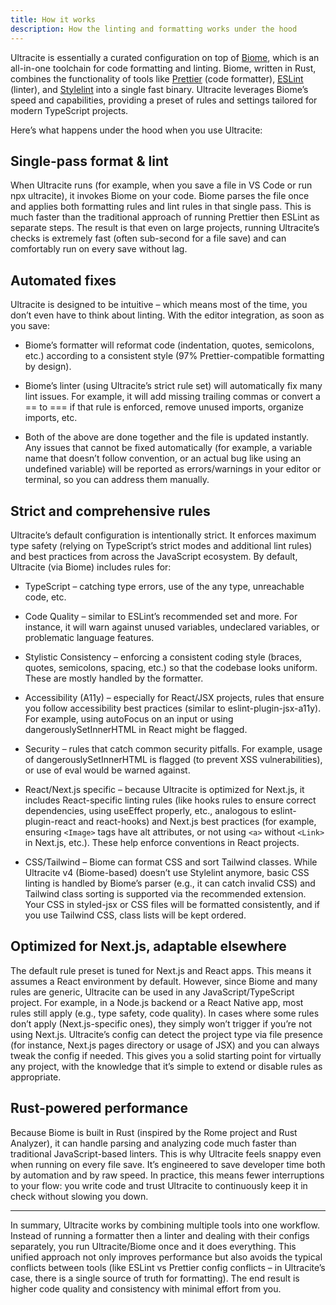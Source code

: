 ```yaml
---
title: How it works
description: How the linting and formatting works under the hood
---
```


Ultracite is essentially a curated configuration on top of [Biome](https://biomejs.dev/), which is an all-in-one toolchain for code formatting and linting. Biome, written in Rust, combines the functionality of tools like [Prettier](https://prettier.io/) (code formatter), [ESLint](https://eslint.org/) (linter), and [Stylelint](https://stylelint.io/) into a single fast binary. Ultracite leverages Biome’s speed and capabilities, providing a preset of rules and settings tailored for modern TypeScript projects.

Here’s what happens under the hood when you use Ultracite:

## Single-pass format & lint

When Ultracite runs (for example, when you save a file in VS Code or run npx ultracite), it invokes Biome on your code. Biome parses the file once and applies both formatting rules and lint rules in that single pass. This is much faster than the traditional approach of running Prettier then ESLint as separate steps. The result is that even on large projects, running Ultracite’s checks is extremely fast (often sub-second for a file save) and can comfortably run on every save without lag.

## Automated fixes

Ultracite is designed to be intuitive – which means most of the time, you don’t even have to think about linting. With the editor integration, as soon as you save:

- Biome’s formatter will reformat code (indentation, quotes, semicolons, etc.) according to a consistent style (97% Prettier-compatible formatting by design).

- Biome’s linter (using Ultracite’s strict rule set) will automatically fix many lint issues. For example, it will add missing trailing commas or convert a == to === if that rule is enforced, remove unused imports, organize imports, etc.

- Both of the above are done together and the file is updated instantly. Any issues that cannot be fixed automatically (for example, a variable name that doesn’t follow convention, or an actual bug like using an undefined variable) will be reported as errors/warnings in your editor or terminal, so you can address them manually.

## Strict and comprehensive rules

Ultracite’s default configuration is intentionally strict. It enforces maximum type safety (relying on TypeScript’s strict modes and additional lint rules) and best practices from across the JavaScript ecosystem. By default, Ultracite (via Biome) includes rules for:

- TypeScript – catching type errors, use of the any type, unreachable code, etc.

- Code Quality – similar to ESLint’s recommended set and more. For instance, it will warn against unused variables, undeclared variables, or problematic language features.

- Stylistic Consistency – enforcing a consistent coding style (braces, quotes, semicolons, spacing, etc.) so that the codebase looks uniform. These are mostly handled by the formatter.

- Accessibility (A11y) – especially for React/JSX projects, rules that ensure you follow accessibility best practices (similar to eslint-plugin-jsx-a11y). For example, using autoFocus on an input or using dangerouslySetInnerHTML in React might be flagged.

- Security – rules that catch common security pitfalls. For example, usage of dangerouslySetInnerHTML is flagged (to prevent XSS vulnerabilities), or use of eval would be warned against.

- React/Next.js specific – because Ultracite is optimized for Next.js, it includes React-specific linting rules (like hooks rules to ensure correct dependencies, using useEffect properly, etc., analogous to eslint-plugin-react and react-hooks) and Next.js best practices (for example, ensuring `<Image>` tags have alt attributes, or not using `<a>` without `<Link>` in Next.js, etc.). These help enforce conventions in React projects.

- CSS/Tailwind – Biome can format CSS and sort Tailwind classes. While Ultracite v4 (Biome-based) doesn’t use Stylelint anymore, basic CSS linting is handled by Biome’s parser (e.g., it can catch invalid CSS) and Tailwind class sorting is supported via the recommended extension. Your CSS in styled-jsx or CSS files will be formatted consistently, and if you use Tailwind CSS, class lists will be kept ordered.

## Optimized for Next.js, adaptable elsewhere

The default rule preset is tuned for Next.js and React apps. This means it assumes a React environment by default. However, since Biome and many rules are generic, Ultracite can be used in any JavaScript/TypeScript project. For example, in a Node.js backend or a React Native app, most rules still apply (e.g., type safety, code quality). In cases where some rules don’t apply (Next.js-specific ones), they simply won’t trigger if you’re not using Next.js. Ultracite’s config can detect the project type via file presence (for instance, Next.js pages directory or usage of JSX) and you can always tweak the config if needed. This gives you a solid starting point for virtually any project, with the knowledge that it’s simple to extend or disable rules as appropriate.

## Rust-powered performance

Because Biome is built in Rust (inspired by the Rome project and Rust Analyzer), it can handle parsing and analyzing code much faster than traditional JavaScript-based linters. This is why Ultracite feels snappy even when running on every file save. It’s engineered to save developer time both by automation and by raw speed. In practice, this means fewer interruptions to your flow: you write code and trust Ultracite to continuously keep it in check without slowing you down.

---

In summary, Ultracite works by combining multiple tools into one workflow. Instead of running a formatter then a linter and dealing with their configs separately, you run Ultracite/Biome once and it does everything. This unified approach not only improves performance but also avoids the typical conflicts between tools (like ESLint vs Prettier config conflicts – in Ultracite’s case, there is a single source of truth for formatting). The end result is higher code quality and consistency with minimal effort from you.